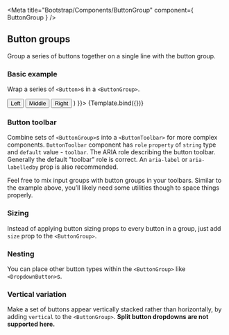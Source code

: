 

<Meta
    title="Bootstrap/Components/ButtonGroup"
    component={ ButtonGroup }
/>


## Button groups

Group a series of buttons together on a single line with the button group.

### Basic example

Wrap a series of `<Button>`s in a `<ButtonGroup>`.

<Canvas>
    <Story
        name="Demo"
        args={{
            children: (
                <>
                    <Button variant="secondary">Left</Button>
                    <Button variant="secondary">Middle</Button>
                    <Button variant="secondary">Right</Button>
                </>
            )
        }}>
        {Template.bind({})}
    </Story>
</Canvas>

<ArgsTable story="Demo" />

### Button toolbar

Combine sets of `<ButtonGroup>`s into a `<ButtonToolbar>` for more complex components.
`ButtonToolbar` component has `role` `property` of `string` type and `default` value - `toolbar`.
The ARIA role describing the button toolbar. Generally the default "toolbar" role is correct. An `aria-label` or `aria-labelledby` prop is also recommended.

Feel free to mix input groups with button groups in your toolbars. Similar to the example above, you’ll likely need some utilities though to space things properly.

<Canvas>
    <Story name="ToolbarButton" story={stories.ToolbarButton} />
</Canvas>

### Sizing

Instead of applying button sizing props to every button in a group, just add `size` prop to the `<ButtonGroup>`.

<Canvas>
    <Story name="Size" story={stories.Size} />
</Canvas>

### Nesting

You can place other button types within the `<ButtonGroup>` like `<DropdownButton>`s.

<Canvas>
    <Story name="Nesting" story={stories.Nesting} />
</Canvas>


### Vertical variation

Make a set of buttons appear vertically stacked rather than horizontally, by adding `vertical` to the `<ButtonGroup>`.
<b>Split button dropdowns are not supported here.</b>

<Canvas>
    <Story name="Vertical" story={stories.Vertical} />
</Canvas>


